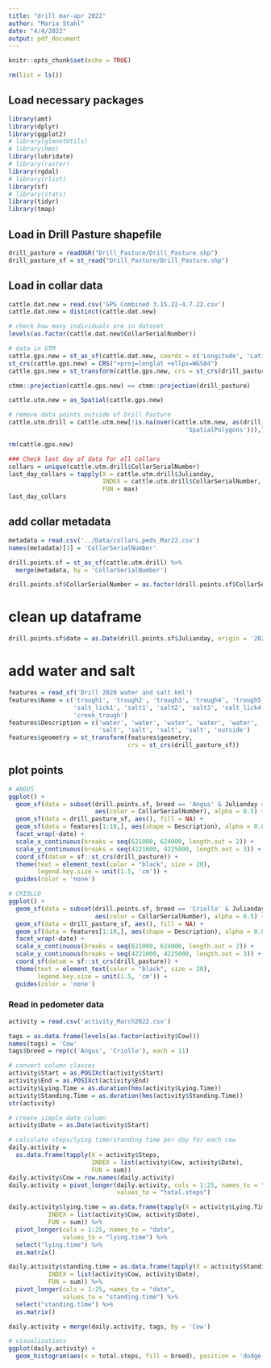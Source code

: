 ```yaml
---
title: "drill mar-apr 2022"
author: "Maria Stahl"
date: "4/4/2022"
output: pdf_document
---
```


```r
knitr::opts_chunk$set(echo = TRUE)
```

```r
rm(list = ls())
```

## Load necessary packages
```r
library(amt)
library(dplyr)
library(ggplot2)
# library(glmnetUtils)
# library(hms)
library(lubridate)
# library(raster)
library(rgdal)
# library(rlist)
library(sf)
# library(stats)
library(tidyr)
library(tmap)
```

## Load in Drill Pasture shapefile
```r
drill_pasture = readOGR("Drill_Pasture/Drill_Pasture.shp")
drill_pasture_sf = st_read("Drill_Pasture/Drill_Pasture.shp")
```

## Load in collar data
```r
cattle.dat.new = read.csv('GPS Combined 3.15.22-4.7.22.csv')
cattle.dat.new = distinct(cattle.dat.new)

# check how many individuals are in dataset
levels(as.factor(cattle.dat.new$CollarSerialNumber))

# data in UTM
cattle.gps.new = st_as_sf(cattle.dat.new, coords = c('Longitude', 'Latitude'))
st_crs(cattle.gps.new) = CRS("+proj=longlat +ellps=WGS84")
cattle.gps.new = st_transform(cattle.gps.new, crs = st_crs(drill_pasture))

ctmm::projection(cattle.gps.new) == ctmm::projection(drill_pasture)

cattle.utm.new = as_Spatial(cattle.gps.new)

# remove data points outside of Drill Pasture
cattle.utm.drill = cattle.utm.new[!is.na(over(cattle.utm.new, as(drill_pasture,
                                                 'SpatialPolygons'))),]

rm(cattle.gps.new)

### Check last day of data for all collars
collars = unique(cattle.utm.drill$CollarSerialNumber)
last_day_collars = tapply(X = cattle.utm.drill$Julianday, 
                          INDEX = cattle.utm.drill$CollarSerialNumber,
                          FUN = max)
last_day_collars
```

## add collar metadata
```r
metadata = read.csv('../Data/collars.peds_Mar22.csv')
names(metadata)[3] = 'CollarSerialNumber'

drill.points.sf = st_as_sf(cattle.utm.drill) %>%
  merge(metadata, by = 'CollarSerialNumber')

drill.points.sf$CollarSerialNumber = as.factor(drill.points.sf$CollarSerialNumber)
```

# clean up dataframe
```r
drill.points.sf$date = as.Date(drill.points.sf$Julianday, origin = '2021-12-31')
```

# add water and salt
```r
features = read_sf('Drill 2020 water and salt.kml')
features$Name = c('trough1', 'trough2', 'trough3', 'trough4', 'trough5',
                  'salt_lick1', 'salt1', 'salt2', 'salt3', 'salt_lick4', 
                  'creek_trough')
features$Description = c('water', 'water', 'water', 'water', 'water', 'salt',
                         'salt', 'salt', 'salt', 'salt', 'outside')
features$geometry = st_transform(features$geometry, 
                                 crs = st_crs(drill_pasture_sf))
```

## plot points
```r
# ANGUS
ggplot() +
  geom_sf(data = subset(drill.points.sf, breed == 'Angus' & Julianday > 75), 
                        aes(color = CollarSerialNumber), alpha = 0.5) +
  geom_sf(data = drill_pasture_sf, aes(), fill = NA) +
  geom_sf(data = features[1:10,], aes(shape = Description), alpha = 0.8) +
  facet_wrap(~date) +
  scale_x_continuous(breaks = seq(621000, 624000, length.out = 2)) +
  scale_y_continuous(breaks = seq(4221000, 4225000, length.out = 3)) +
  coord_sf(datum = sf::st_crs(drill_pasture)) +
  theme(text = element_text(color = "black", size = 20),
        legend.key.size = unit(1.5, 'cm')) +
  guides(color = 'none')

# CRIOLLO
ggplot() +
  geom_sf(data = subset(drill.points.sf, breed == 'Criollo' & Julianday > 75), 
                        aes(color = CollarSerialNumber), alpha = 0.5) +
  geom_sf(data = drill_pasture_sf, aes(), fill = NA) +
  geom_sf(data = features[1:10,], aes(shape = Description), alpha = 0.8) +
  facet_wrap(~date) +
  scale_x_continuous(breaks = seq(621000, 624000, length.out = 2)) +
  scale_y_continuous(breaks = seq(4221000, 4225000, length.out = 3)) +
  coord_sf(datum = sf::st_crs(drill_pasture)) +
  theme(text = element_text(color = "black", size = 20),
        legend.key.size = unit(1.5, 'cm')) +
  guides(color = 'none')
```

### Read in pedometer data
```r
activity = read.csv('activity_March2022.csv')

tags = as.data.frame(levels(as.factor(activity$Cow)))
names(tags) = 'Cow'
tags$breed = rep(c('Angus', 'Criollo'), each = 11)

# convert column classes
activity$Start = as.POSIXct(activity$Start)
activity$End = as.POSIXct(activity$End)
activity$Lying.Time = as.duration(hms(activity$Lying.Time))
activity$Standing.Time = as.duration(hms(activity$Standing.Time))
str(activity)

# create simple date column
activity$Date = as.Date(activity$Start)

# calculate steps/lying time/standing time per day for each cow
daily.activity = 
  as.data.frame(tapply(X = activity$Steps, 
                       INDEX = list(activity$Cow, activity$Date),
                       FUN = sum)) 
daily.activity$Cow = row.names(daily.activity)
daily.activity = pivot_longer(daily.activity, cols = 1:25, names_to = "date",
                              values_to = "total.steps")

daily.activity$lying.time = as.data.frame(tapply(X = activity$Lying.Time, 
           INDEX = list(activity$Cow, activity$Date),
           FUN = sum)) %>%
  pivot_longer(cols = 1:25, names_to = "date", 
               values_to = "lying.time") %>%
  select("lying.time") %>%
  as.matrix()

daily.activity$standing.time = as.data.frame(tapply(X = activity$Standing.Time, 
           INDEX = list(activity$Cow, activity$Date),
           FUN = sum)) %>%
  pivot_longer(cols = 1:25, names_to = "date", 
               values_to = "standing.time") %>%
  select("standing.time") %>%
  as.matrix()

daily.activity = merge(daily.activity, tags, by = 'Cow')

# visualizations
ggplot(daily.activity) +
  geom_histogram(aes(x = total.steps, fill = breed), position = 'dodge')
```

